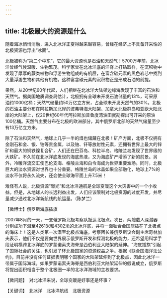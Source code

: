 ```yaml
---
---
---
```

title: 北极最大的资源是什么
---




随着海冰悄悄消融，进入北冰洋正变得越来越容易，曾经在经济上不具备开采性的北极资源也浮出“冰面”。

北极被称为“第二个中东”，它的最大资源也是石油和天然气！5700万年前，北冰洋曾经气候温暖、生物繁茂。科学家曾在北冰洋底的洋脊上打钻取样，在沉积物中发现了厚厚的蕨类植物和浮游生物组成的有机层，在富含碳元素的黑色岩芯中找到大量浮游生物和其他有机物。这种富含碳元素的沉积物正是形成石油的前提。

果然，从20世纪60年代起，人们相继在北冰洋大陆架边缘海发现了丰富的石油和天然气。据美国地质调查局估计，北极拥有全球未开发石油储量的13%，可采原油约1000亿桶；天然气储量约50万亿立方米，占全球未开发天然气的30%。北极的石油主要分布在阿拉斯加北岸的波弗特海大陆架、加拿大北极群岛和亚欧大陆北岸的大陆架上，仅20世纪60年代阿拉斯加普鲁度湾油田就勘探出可开采的原油100亿桶。天然气主要分布在北极的欧洲部分，其中俄罗斯北部的天然气储量至少有13万亿立方米。

除了石油和天然气，地球上几乎一半的煤也储藏在北极！矿产方面，北极不仅拥有金刚石和金、银、铂等贵金属，以及铀、钚等放射性元素，还拥有世界上最大的锌矿和最大的铜铁镍复合矿，人们还在巴芬岛、科拉半岛、格陵兰岛发现了世界级的大铁矿。不久前在北冰洋底发现的海底热液，又为海底矿产增添了新的前景。另外，冷暖洋流交汇使巴伦支海、格陵兰海和白令海成为世界重要渔场。同时，北极巨大的淡水资源对世界也十分重要。格陵兰岛的冰盖如果全部融化，地球上7%的淡水不仅将永久流失，还会使全球海平面上升7.5米！

难怪有人说，北极资源“曝光”和北冰洋通航是全球变暖这个大灾害中的一个小收益。但是，从地球人的长远利益出发，人们应该限制对北极资源的过度开发，并尽量减少通过北冰洋新航线的航运量。（陈梦兰）





【微博士】俄罗斯海底插旗

2007年8月的一天，一支俄罗斯北极考察队抵达北极点。次日，两艘载人深潜器分别成功下潜至4261米和4302米的北冰洋底，并将一面钛合金国旗插在了北极点的海床上！这是人类第一次潜至北极点海底。考察团长兼俄罗斯议会副主席奇林加夫表示，他们不仅是要向世界展示俄罗斯开发和探测北极的能力，还希望用科学手段证明横跨北冰洋底的罗蒙诺索夫海脊是西伯利亚大陆架的延伸。“海底插旗”引起了国际社会的关注，也引发了环北极国家的资源权益之争。根据《联合国海洋法公约》，目前并没有任何证据表明哪个国家的大陆架延伸到了北极点，因此北冰洋一带属于国际海域。如果罗蒙诺索夫海脊是西伯利亚大陆架延伸的假说成立，俄罗斯将提出面积相当于整个北极圈一半的北冰洋海域的主权要求。



【微问题】　对北冰洋来说，全球变暖是好事还是坏事？

【关键词】　北冰洋　北冰洋航线　北极资源
